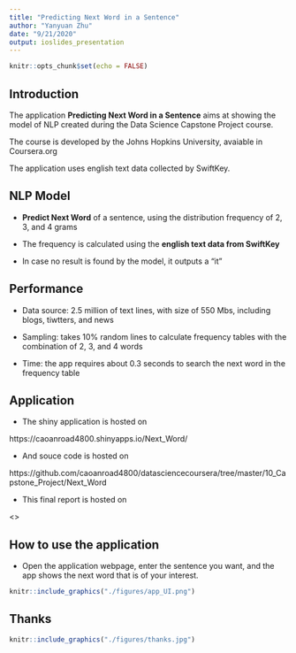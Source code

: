 ```yaml
---
title: "Predicting Next Word in a Sentence"
author: "Yanyuan Zhu"
date: "9/21/2020"
output: ioslides_presentation
---
```


```r
knitr::opts_chunk$set(echo = FALSE)
```

## Introduction

The application **Predicting Next Word in a Sentence** aims at showing the model of NLP created during the Data Science Capstone Project course.

The course is developed by the Johns Hopkins University, avaiable in Coursera.org

The application uses english text data collected by SwiftKey.

## NLP Model

- **Predict Next Word** of a sentence, using the distribution frequency of 2, 3, and 4 grams

- The frequency is calculated using the **english text data from SwiftKey**

- In case no result is found by the model, it outputs a "it"

## Performance
- Data source: 2.5 million of text lines, with size of 550 Mbs, including blogs, tiwtters, and news

- Sampling: takes 10% random lines to calculate frequency tables with the combination of 2, 3, and 4 words

- Time: the app requires about 0.3 seconds to search the next word in the frequency table

## Application

- The shiny application is hosted on

https://caoanroad4800.shinyapps.io/Next_Word/

- And souce code is hosted on

https://github.com/caoanroad4800/datasciencecoursera/tree/master/10_Capstone_Project/Next_Word

- This final report is hosted on

<>

## How to use the application

- Open the application webpage, enter the sentence you want, and the app shows the next word that is of your interest.

```r
knitr::include_graphics("./figures/app_UI.png")
```

## Thanks

```r
knitr::include_graphics("./figures/thanks.jpg")
```
